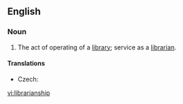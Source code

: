 ==English==

===Noun===
{{en-noun|-}}

# The act of operating of a [[library]]; service as a [[librarian]].

====Translations====
{{trans-top|the act of operating of a library; service as a librarian}}
* Czech: {{t-|cs|knihovnictví|n}}
{{trans-mid}}
{{trans-bottom}}

[[vi:librarianship]]